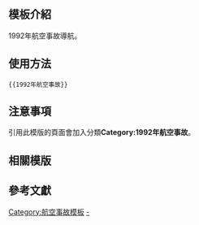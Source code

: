 <includeonly><!-- 在這裡加入模板的保護標識 --></includeonly><noinclude>{{Documentation subpage}}</noinclude>
<!-- 在本行下編輯模板說明 -->

== 模板介紹 ==

1992年航空事故導航。

==使用方法==

<pre>{{1992年航空事故}}</pre>

== 注意事項 ==

引用此模版的頁面會加入分類'''Category:1992年航空事故'''。

== 相關模版 ==

{{歷年航空事故模板}}

== 參考文獻 ==

<includeonly>
<!-- 本行下加入模板的分類 -->
[[Category:航空事故模板]]
[[Category:1992年航空事故|-]]
</includeonly>